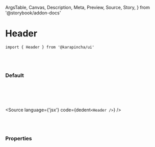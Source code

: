   ArgsTable,
  Canvas,
  Description,
  Meta,
  Preview,
  Source,
  Story,
} from '@storybook/addon-docs'


<Meta title='01. Atoms / Header' component={Header} />

# Header

`import { Header } from '@karapincha/ui'`

<br />
<br />

### Default

<br />

<Story name='Default'>
  <div className='doc-story__preview' style={{ zoom: '100%' }}>
    <div className='flex items-center gap-4'>
      <Header />
    </div>
  </div>
</Story>

<Source language={'jsx'} code={dedent`<Header />`} />

<br />
<br />

### Properties

<ArgsTable of={Header} />
